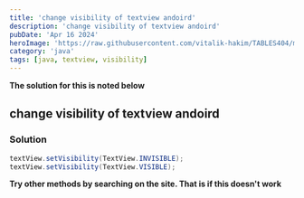 ```yaml
---
title: 'change visibility of textview andoird'
description: 'change visibility of textview andoird'
pubDate: 'Apr 16 2024'
heroImage: 'https://raw.githubusercontent.com/vitalik-hakim/TABLES404/main/error_b/java.png'
category: 'java'
tags: [java, textview, visibility]
---
```


**The solution for this is noted below**

## change visibility of textview andoird

### Solution

```java
textView.setVisibility(TextView.INVISIBLE);
textView.setVisibility(TextView.VISIBLE);
```

**Try other methods by searching on the site. That is if this doesn't work**

